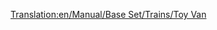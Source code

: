 [[Translation:en/Manual/Base Set/Trains/Toy Van]]
{{es/Manual/Base Set/Trains/Vagones|Imagen=
|Nombre=Vagón de Juguetes
|PrecioNormal= € ( £)
|PesoNormal= t
|CapacidadNormal=
|PrecioMono="
|PesoMono= t
|CapacidadMono=
|PrecioMag="
|PesoMag= t
|CapacidadMag=
|Descripción=
}}